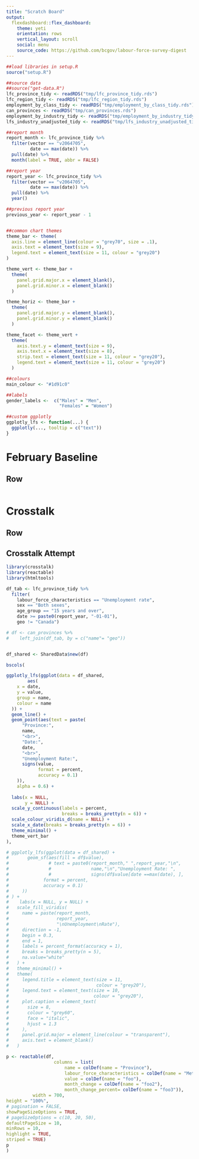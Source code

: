 ```yaml
---
title: "Scratch Board"
output: 
  flexdashboard::flex_dashboard:
    theme: yeti
    orientation: rows
    vertical_layout: scroll
    social: menu
    source_code: https://github.com/bcgov/labour-force-survey-digest
---
```


<!--
Copyright 2020 Province of British Columbia

Licensed under the Apache License, Version 2.0 (the "License");
you may not use this file except in compliance with the License.
You may obtain a copy of the License at

http://www.apache.org/licenses/LICENSE-2.0

Unless required by applicable law or agreed to in writing, software distributed under the License is distributed on an "AS IS" BASIS,
WITHOUT WARRANTIES OR CONDITIONS OF ANY KIND, either express or implied.
See the License for the specific language governing permissions and limitations under the License.
-->

```r
##load libraries in setup.R
source("setup.R")

##source data
##source("get-data.R")
lfc_province_tidy <- readRDS("tmp/lfc_province_tidy.rds")
lfc_region_tidy <- readRDS("tmp/lfc_region_tidy.rds")
employment_by_class_tidy <- readRDS("tmp/employment_by_class_tidy.rds")
can_provinces <- readRDS("tmp/can_provinces.rds")
employment_by_industry_tidy <- readRDS("tmp/employment_by_industry_tidy.rds")
lfs_industry_unadjusted_tidy <- readRDS("tmp/lfs_industry_unadjusted_tidy.rds")

##report month
report_month <- lfc_province_tidy %>%
  filter(vector == "v2064705",
         date == max(date)) %>%
  pull(date) %>%
  month(label = TRUE, abbr = FALSE)

##report year
report_year <- lfc_province_tidy %>%
  filter(vector == "v2064705",
         date == max(date)) %>%
  pull(date) %>%
  year()

##previous report year
previous_year <- report_year - 1


##common chart themes
theme_bar <- theme(
  axis.line = element_line(colour = "grey70", size = .1),
  axis.text = element_text(size = 9),
  legend.text = element_text(size = 11, colour = "grey20")
)

theme_vert <- theme_bar +
  theme(
    panel.grid.major.x = element_blank(),
    panel.grid.minor.x = element_blank()
  )

theme_horiz <- theme_bar +
  theme(
    panel.grid.major.y = element_blank(),
    panel.grid.minor.y = element_blank()
  )

theme_facet <- theme_vert +
  theme(
    axis.text.y = element_text(size = 9),
    axis.text.x = element_text(size = 8),
    strip.text = element_text(size = 11, colour = "grey20"),
    legend.text = element_text(size = 11, colour = "grey20")
  )

##colours
main_colour <- "#1d91c0"

##labels
gender_labels <-  c("Males" = "Men",
                    "Females" = "Women")

##custom ggplotly
ggplotly_lfs <- function(...) {
  ggplotly(..., tooltip = c("text"))
}
```


February Baseline
==========================================================================

Row
-------------------------------------------------------------------------

```r

```


Crosstalk
==========================================================================

Row
-------------------------------------------------------------------------

## Crosstalk Attempt

```r
library(crosstalk)
library(reactable)
library(htmltools)

df_tab <- lfc_province_tidy %>%
  filter(
    labour_force_characteristics == "Unemployment rate",
    sex == "Both sexes",
    age_group == "15 years and over",
    date >= paste0(report_year, "-01-01"),
    geo != "Canada")

# df <- can_provinces %>% 
#    left_join(df_tab, by = c("name"= "geo"))


df_shared <- SharedData$new(df)

bscols(

ggplotly_lfs(ggplot(data = df_shared,
        aes(
    x = date,
    y = value,
    group = name,
    colour = name
  )) +
  geom_line() +
  geom_point(aes(text = paste(
      "Province:",
      name,
      "<br>",
      "Date:",
      date,
      "<br>",
      "Unemployment Rate:",
      signs(value,
            format = percent,
            accuracy = 0.1)
    )),
    alpha = 0.6) +
 
  labs(x = NULL,
       y = NULL) +
  scale_y_continuous(labels = percent,
                     breaks = breaks_pretty(n = 6)) +
  scale_colour_viridis_d(name = NULL) +
  scale_x_date(breaks = breaks_pretty(n = 6)) +
  theme_minimal() +
  theme_vert_bar
),

# ggplotly_lfs(ggplot(data = df_shared) + 
#       geom_sf(aes(fill = df$value),
#               # text = paste0(report_month," ",report_year,"\n",
#               #               name,"\n","Unemployment Rate: ",
#               #               signs(df$value[date ==max(date), ],
#             format = percent,
#             accuracy = 0.1)
#     ))
# ) +
#    labs(x = NULL, y = NULL) +
#   scale_fill_viridis(
#     name = paste(report_month,
#                  report_year,
#                  "\nUnemployment\nRate"),
#     direction = -1,
#     begin = 0.3,
#     end = 1,
#     labels = percent_format(accuracy = 1),
#     breaks = breaks_pretty(n = 5),
#     na.value="white"
#   ) +
#   theme_minimal() +
#   theme(
#     legend.title = element_text(size = 11, 
#                                 colour = "grey20"),
#     legend.text = element_text(size = 10,
#                                colour = "grey20"),
#     plot.caption = element_text(
#       size = 8,
#       colour = "grey60",
#       face = "italic",
#       hjust = 1.3
#     ),
#     panel.grid.major = element_line(colour = "transparent"),
#     axis.text = element_blank()
#   )

p <- reactable(df,
                  columns = list(
                      name = colDef(name = "Province"),
                      labour_force_characteristics = colDef(name = "Metric"),
                      value = colDef(name = "foo"),
                      month_change = colDef(name = "foo2"),
                      month_change_percent= colDef(name = "foo3")),
          width = 700,
height = "100%",
# pagination = FALSE,
showPageSizeOptions = TRUE,
# pageSizeOptions = c(10, 20, 50),
defaultPageSize = 10,
minRows = 10,
highlight = TRUE,
striped = TRUE)
p
)
```

